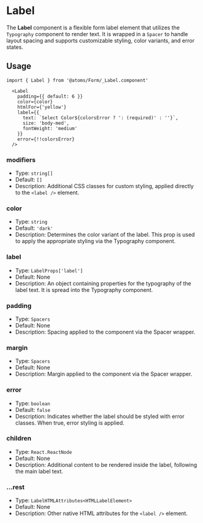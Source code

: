 
<Meta title='Atoms/Form/Label' />

# Label

The **Label** component is a flexible form label element that utilizes the `Typography` component to render text. It is wrapped in a `Spacer` to handle layout spacing and supports customizable styling, color variants, and error states.

## Usage

```tsx
import { Label } from '@atoms/Form/_Label.component'
```

```tsx
  <Label
    padding={{ default: 6 }}
    color={color}
    htmlFor={'yellow'}
    label={{
      text: `Select Color${colorsError ? ': (required)' : ''}`,
      size: 'body-med',
      fontWeight: 'medium'
    }}
    error={!!colorsError}
  />
```

### modifiers

- Type: `string[]`
- Default: `[]`
- Description: Additional CSS classes for custom styling, applied directly to the `<label />` element.

### color

- Type: `string`
- Default: `'dark'`
- Description: Determines the color variant of the label. This prop is used to apply the appropriate styling via the Typography component.

### label

- Type: `LabelProps['label']`
- Default: None
- Description: An object containing properties for the typography of the label text. It is spread into the Typography component.

### padding

- Type: `Spacers`
- Default: None
- Description: Spacing applied to the component via the Spacer wrapper.

### margin

- Type: `Spacers`
- Default: None
- Description: Margin applied to the component via the Spacer wrapper.

### error

- Type: `boolean`
- Default: `false`
- Description: Indicates whether the label should be styled with error classes. When true, error styling is applied.

### children

- Type: `React.ReactNode`
- Default: None
- Description: Additional content to be rendered inside the label, following the main label text.

### ...rest

- Type: `LabelHTMLAttributes<HTMLLabelElement>`
- Default: None
- Description: Other native HTML attributes for the `<label />` element.
